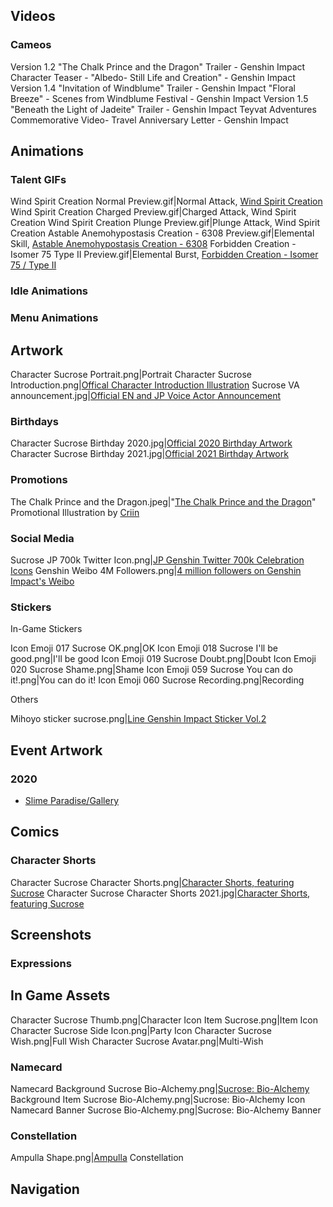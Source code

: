 {{CharacterTabs}}<!-- Only media posted by HoYoverse. This includes artwork (made in-house or commissioned) and promotional videos. The exception is GIFs of the character using their talents. Make sure to cite the source.-->
==Videos==
<!--
<gallery hideaddbutton="true" captionalign="center">

</gallery>
-->
===Cameos===
<gallery hideaddbutton="true" captionalign="center">
Version 1.2 "The Chalk Prince and the Dragon" Trailer - Genshin Impact
Character Teaser - "Albedo- Still Life and Creation" - Genshin Impact
Version 1.4 "Invitation of Windblume" Trailer - Genshin Impact
"Floral Breeze" - Scenes from Windblume Festival - Genshin Impact
Version 1.5 "Beneath the Light of Jadeite" Trailer - Genshin Impact
Teyvat Adventures Commemorative Video- Travel Anniversary Letter - Genshin Impact
</gallery>

==Animations==
===Talent GIFs===
<gallery hideaddbutton="true" captionalign="center">
Wind Spirit Creation Normal Preview.gif|Normal Attack, [[Wind Spirit Creation]]
Wind Spirit Creation Charged Preview.gif|Charged Attack, Wind Spirit Creation
Wind Spirit Creation Plunge Preview.gif|Plunge Attack, Wind Spirit Creation
Astable Anemohypostasis Creation - 6308 Preview.gif|Elemental Skill, [[Astable Anemohypostasis Creation - 6308]]
Forbidden Creation - Isomer 75 Type II Preview.gif|Elemental Burst, [[Forbidden Creation - Isomer 75 / Type II]]
</gallery>

===Idle Animations===
{{Preview
|size=180px
|file1    = Idle Sucrose 1
|file2    = Idle Sucrose 2
}}
===Menu Animations===
{{Preview
|size=180px
|file1    = Talent Menu Sucrose
|file2    = Weapon Menu Sucrose
}}

==Artwork==
<!--keep images in chronological order-->
<gallery hideaddbutton="true" captionalign="center">
Character Sucrose Portrait.png|Portrait
Character Sucrose Introduction.png|[https://twitter.com/GenshinImpact/status/1286511426190770177 Offical Character Introduction Illustration]
Sucrose VA announcement.jpg|[https://twitter.com/GenshinImpact/status/1325770112062824449 Official EN and JP Voice Actor Announcement]
</gallery>
===Birthdays===
<gallery hideaddbutton="true" captionalign="center">
Character Sucrose Birthday 2020.jpg|[https://twitter.com/GenshinImpact/status/1331809908044439552 Official 2020 Birthday Artwork] <!--2020--11-26-->
Character Sucrose Birthday 2021.jpg|[https://twitter.com/genshinimpact/status/1464081479009509382 Official 2021 Birthday Artwork] <!--2021-11-26-->
</gallery>
<!--
===Holidays===
<gallery hideaddbutton="true" captionalign="center">

</gallery>
-->

===Promotions===
<gallery hideaddbutton="true" captionalign="center">
The Chalk Prince and the Dragon.jpeg|"[[The Chalk Prince and the Dragon]]" Promotional Illustration by [https://www.pixiv.net/en/users/4460847 Criin]
</gallery>
===Social Media===
<gallery hideaddbutton="true" captionalign="center">
Sucrose JP 700k Twitter Icon.png|[https://twitter.com/Genshin_7/status/1331440084432818183 JP Genshin Twitter 700k Celebration Icons] <!--2020--11-25-->
Genshin Weibo 4M Followers.png|[https://m.weibo.cn/status/4755225636507890 4 million followers on Genshin Impact's Weibo]<!-- 2022-04-06 -->
</gallery>

===Stickers===
;In-Game Stickers
<gallery hideaddbutton="true" captionalign="center">
Icon Emoji 017 Sucrose OK.png|OK
Icon Emoji 018 Sucrose I'll be good.png|I'll be good
Icon Emoji 019 Sucrose Doubt.png|Doubt
Icon Emoji 020 Sucrose Shame.png|Shame
Icon Emoji 059 Sucrose You can do it!.png|You can do it!
Icon Emoji 060 Sucrose Recording.png|Recording
</gallery>

;Others
<gallery hideaddbutton="true" captionalign="center">
Mihoyo sticker sucrose.png|[https://store.line.me/stickershop/product/14369332/en Line Genshin Impact Sticker Vol.2]
</gallery>
<!--
===Miscellaneous===
<gallery hideaddbutton="true" captionalign="center">

</gallery>
-->

==Event Artwork==
===2020===
*[[Slime Paradise/Gallery]]

==Comics==
===Character Shorts===
<gallery hideaddbutton="true" captionalign="center">
Character Sucrose Character Shorts.png|[https://bbs.mihoyo.com/ys/article/2837066 Character Shorts, featuring Sucrose] <!--2020-11-26-->
Character Sucrose Character Shorts 2021.jpg|[https://twitter.com/genshinimpact/status/1464081477860085762 Character Shorts, featuring Sucrose] <!--2021-11-26-->
</gallery>

==Screenshots==
===Expressions===
{{Character Expression
|character   = Sucrose
|expression1 = Default
|expression2 = Disappointed
|expression3 = Expectant
}}

==In Game Assets==
<gallery hideaddbutton="true" captionalign="center">
Character Sucrose Thumb.png|Character Icon
Item Sucrose.png|Item Icon
Character Sucrose Side Icon.png|Party Icon
Character Sucrose Wish.png|Full Wish
Character Sucrose Avatar.png|Multi-Wish
</gallery>
===Namecard===
<gallery hideaddbutton="true" captionalign="center">
Namecard Background Sucrose Bio-Alchemy.png|[[Sucrose: Bio-Alchemy]] Background
Item Sucrose Bio-Alchemy.png|Sucrose: Bio-Alchemy Icon
Namecard Banner Sucrose Bio-Alchemy.png|Sucrose: Bio-Alchemy Banner
</gallery>
===Constellation===
<gallery hideaddbutton="true" captionalign="center">
Ampulla Shape.png|[[Ampulla]] Constellation
</gallery>
<!--
==References==
{{Reflist}}-->

==Navigation==
{{Character Navbox|link type=media}}